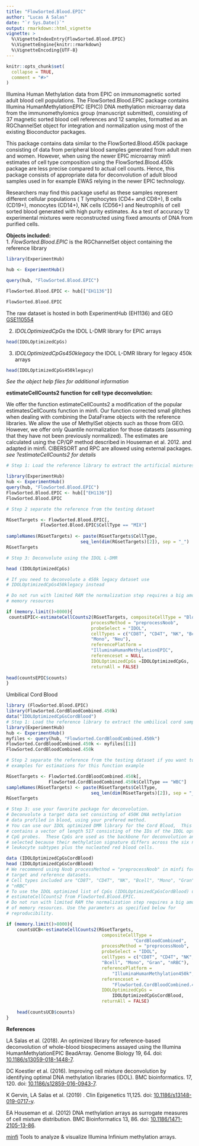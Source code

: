 ```yaml
---
title: "FlowSorted.Blood.EPIC"
author: "Lucas A Salas"
date: "`r Sys.Date()`"
output: rmarkdown::html_vignette
vignette: >
  %\VignetteIndexEntry{FlowSorted.Blood.EPIC}
  %\VignetteEngine{knitr::rmarkdown}
  %\VignetteEncoding{UTF-8}
---
```


```r
knitr::opts_chunk$set(
  collapse = TRUE,
  comment = "#>"
)
```

 Illumina Human Methylation data from EPIC on immunomagnetic sorted adult 
 blood cell populations. The FlowSorted.Blood.EPIC package contains Illumina
 HumanMethylationEPIC (EPIC)) DNA methylation microarray data
 from the immunomethylomics group (manuscript submitted), consisting of 37 
 magnetic sorted blood cell references and 12 samples, formatted as an
 RGChannelSet object for  integration and normalization using
 most of the existing Bioconductor packages.

 This package contains data similar to the FlowSorted.Blood.450k
 package consisting of data from peripheral blood samples generated from
 adult men and women. However, when using the newer EPIC microarray minfi 
 estimates of cell type composition using the FlowSorted.Blood.450k package
 are less precise compared to actual cell counts. Hence, this package
 consists of appropriate data for deconvolution of adult blood samples
 used in for example EWAS relying in the newer EPIC technology.

 Researchers may find this package useful as these samples represent
 different cellular populations ( T lymphocytes (CD4+ and CD8+), B cells
 (CD19+), monocytes (CD14+), NK cells (CD56+) and Neutrophils of cell
 sorted blood generated with high purity estimates. As a test of accuracy
 12 experimental mixtures were reconstructed using fixed amounts of DNA from
 purified cells. 
 
**Objects included:**  
 1. *FlowSorted.Blood.EPIC* is the RGChannelSet object containing the reference 
 library
 
```r
library(ExperimentHub)  

hub <- ExperimentHub()  

query(hub, "FlowSorted.Blood.EPIC")  

FlowSorted.Blood.EPIC <- hub[["EH1136"]]  

FlowSorted.Blood.EPIC  
```
 The raw dataset is hosted in both ExperimentHub (EH1136) and GEO 
 [GSE110554](https://www.ncbi.nlm.nih.gov/geo/query/acc.cgi?acc=GSE110554)  

 2. *IDOLOptimizedCpGs* the IDOL L-DMR library for EPIC arrays  
```r
head(IDOLOptimizedCpGs)  
```  
 3. *IDOLOptimizedCpGs450klegacy* the IDOL L-DMR library for legacy 450k 
 arrays  
```r
head(IDOLOptimizedCpGs450klegacy)  
```  
 *See the object help files for additional information*  
 
**estimateCellCounts2 function for cell type deconvolution:**  
 
 We offer the function estimateCellCounts2 a modification of  the popular 
 estimatesCellCounts function in minfi. Our function corrected small glitches 
 when dealing with combining the DataFrame objects with the reference libraries.
 We allow the use of MethylSet objects such as those from GEO. However, we offer
 only Quantile normalization for those datasets (assuming that they have not 
 been previously normalized). The estimates are calculated using the CP/QP 
 method described in Houseman et al. 2012.  and adapted in minfi.
 CIBERSORT and RPC are allowed using external packages.  
 *see ?estimateCellCounts2 for details*  
```r
# Step 1: Load the reference library to extract the artificial mixtures  

library(ExperimentHub)  
hub <- ExperimentHub()  
query(hub, "FlowSorted.Blood.EPIC")  
FlowSorted.Blood.EPIC <- hub[["EH1136"]]  
FlowSorted.Blood.EPIC  

# Step 2 separate the reference from the testing dataset  

RGsetTargets <- FlowSorted.Blood.EPIC[,
             FlowSorted.Blood.EPIC$CellType == "MIX"]  
             
sampleNames(RGsetTargets) <- paste(RGsetTargets$CellType,
                            seq_len(dim(RGsetTargets)[2]), sep = "_")  
RGsetTargets  

# Step 3: Deconvolute using the IDOL L-DMR  

head (IDOLOptimizedCpGs)  

# If you need to deconvolute a 450k legacy dataset use 
# IDOLOptimizedCpGs450klegacy instead  

# Do not run with limited RAM the normalization step requires a big amount of 
# memory resources  

if (memory.limit()>8000){  
 countsEPIC<-estimateCellCounts2(RGsetTargets, compositeCellType = "Blood",   
                                processMethod = "preprocessNoob",  
                                probeSelect = "IDOL",  
                                cellTypes = c("CD8T", "CD4T", "NK", "Bcell",  
                                "Mono", "Neu"),  
                                referencePlatform =   
                                "IlluminaHumanMethylationEPIC",  
                                referenceset = NULL,  
                                IDOLOptimizedCpGs =IDOLOptimizedCpGs,   
                                returnAll = FALSE)  
                                
head(countsEPIC$counts)  
}
``` 
 
Umbilical Cord Blood
```r
library (FlowSorted.Blood.EPIC)
library(FlowSorted.CordBloodCombined.450k)
data("IDOLOptimizedCpGsCordBlood")
# Step 1: Load the reference library to extract the umbilical cord samples
library(ExperimentHub)
hub <- ExperimentHub()
myfiles <- query(hub, "FlowSorted.CordBloodCombined.450k")
FlowSorted.CordBloodCombined.450k <- myfiles[[1]]
FlowSorted.CordBloodCombined.450k

# Step 2 separate the reference from the testing dataset if you want to run 
# examples for estimations for this function example

RGsetTargets <- FlowSorted.CordBloodCombined.450k[,
                FlowSorted.CordBloodCombined.450k$CellType == "WBC"]
sampleNames(RGsetTargets) <- paste(RGsetTargets$CellType,
                                seq_len(dim(RGsetTargets)[2]), sep = "_")
RGsetTargets

# Step 3: use your favorite package for deconvolution.
# Deconvolute a target data set consisting of 450K DNA methylation 
# data profiled in blood, using your prefered method.
# You can use our IDOL optimized DMR library for the Cord Blood,  This object
# contains a vector of length 517 consisting of the IDs of the IDOL optimized
# CpG probes.  These CpGs are used as the backbone for deconvolution and were
# selected because their methylation signature differs across the six normal 
# leukocyte subtypes plus the nucleated red blood cells.

data (IDOLOptimizedCpGsCordBlood)
head (IDOLOptimizedCpGsCordBlood)
# We recommend using Noob processMethod = "preprocessNoob" in minfi for the 
# target and reference datasets. 
# Cell types included are "CD8T", "CD4T", "NK", "Bcell", "Mono", "Gran", 
# "nRBC"
# To use the IDOL optimized list of CpGs (IDOLOptimizedCpGsCordBlood) use 
# estimateCellCounts2 from FlowSorted.Blood.EPIC. 
# Do not run with limited RAM the normalization step requires a big amount 
# of memory resources. Use the parameters as specified below for 
# reproducibility.

if (memory.limit()>8000){
    countsUCB<-estimateCellCounts2(RGsetTargets, 
                                    compositeCellType = 
                                                "CordBloodCombined", 
                                    processMethod = "preprocessNoob",
                                    probeSelect = "IDOL", 
                                    cellTypes = c("CD8T", "CD4T", "NK",  
                                    "Bcell", "Mono", "Gran", "nRBC"), 
                                    referencePlatform = 
                                        "IlluminaHumanMethylation450k",
                                    referenceset = 
                                        "FlowSorted.CordBloodCombined.450k",
                                    IDOLOptimizedCpGs =
                                        IDOLOptimizedCpGsCordBlood, 
                                    returnAll = FALSE)
    
    head(countsUCB$counts)
}
```


  
 **References**  

 LA Salas et al. (2018). An optimized library for reference-based deconvolution 
 of whole-blood biospecimens assayed using the Illumina HumanMethylationEPIC
 BeadArray. Genome Biology 19, 64. doi:
 [10.1186/s13059-018-1448-7](https://dx.doi.org/10.1186/s13059-018-1448-7).  
 
 DC Koestler et al. (2016). Improving cell mixture deconvolution by
 identifying optimal DNA methylation libraries (IDOL). BMC bioinformatics.
 17, 120. doi:
 [10.1186/s12859-016-0943-7](https://dx.doi.org/10.1186/s12859-016-0943-7).
 
 K Gervin, LA Salas et al. (2019) \emph{Systematic evaluation and 
 validation of references and library selection methods for deconvolution of 
 cord blood DNA methylation data}. Clin Epigenetics 11,125. doi:
 [10.1186/s13148-019-0717-y](https://dx.doi.org/10.1186/s13148-019-0717-y).
 
 EA Houseman et al. (2012) DNA methylation arrays as surrogate
 measures of cell mixture distribution. BMC Bioinformatics 13, 86.
 doi:
 [10.1186/1471-2105-13-86](https://dx.doi.org/10.1186/1471-2105-13-86).  
 
 [minfi](http://bioconductor.org/packages/release/bioc/html/minfi.html)
 Tools to analyze & visualize Illumina Infinium methylation arrays.


